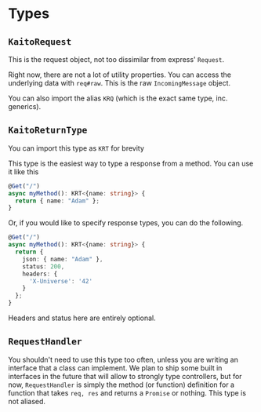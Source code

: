 
# Types

## `KaitoRequest`

This is the request object, not too dissimilar from express' `Request`.

Right now, there are not a lot of utility properties. You can access the underlying data with `req#raw`.
This is the raw `IncomingMessage` object.

You can also import the alias `KRQ` (which is the exact same type, inc. generics).

## `KaitoReturnType`

<Callout>You can import this type as `KRT` for brevity</Callout>

This type is the easiest way to type a response from a method. You can use it like this

```ts
@Get("/")
async myMethod(): KRT<{name: string}> {
  return { name: "Adam" };
}
```

Or, if you would like to specify response types, you can do the following.

```ts
@Get("/")
async myMethod(): KRT<{name: string}> {
  return {
    json: { name: "Adam" },
    status: 200,
    headers: {
      'X-Universe': '42'
    }
  };
}
```

Headers and status here are entirely optional.

## `RequestHandler`

You shouldn't need to use this type too often, unless you are writing an interface that a class can implement.
We plan to ship some built in interfaces in the future that will allow to strongly type controllers, but for now,
`RequestHandler` is simply the method (or function) definition for a function that takes `req, res` and returns a
`Promise` or nothing. This type is not aliased.

